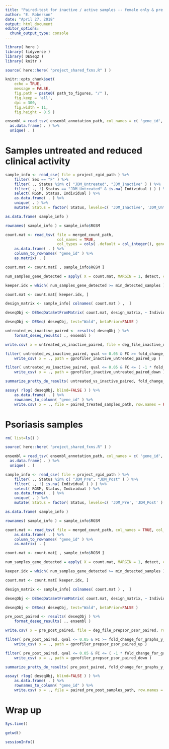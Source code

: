 ```yaml
---
title: "Paired-test for inactive / active samples -- female only & pre / post psoriasis"
author: "E. Roberson"
date: "April 27, 2018"
output: html_document
editor_options: 
  chunk_output_type: console
---
```


```r
library( here )
library( tidyverse )
library( DESeq2 )
library( knitr )
```

```r
source( here::here( "project_shared_fxns.R" ) )
```

```r
knitr::opts_chunk$set(
	echo = TRUE,
	message = FALSE,
	fig.path = paste0( path_to_figures, "/" ),
	fig.keep = 'all',
	dpi = 300,
	fig.width = 11,
	fig.height = 8.5 )
```

```r
ensembl = read_tsv( ensembl_annotation_path, col_names = c( 'gene_id', 'symbol' ), skip=1 ) %>%
  as.data.frame( . ) %>%
  unique( . )
```

# Samples untreated and reduced clinical activity

```r
sample_info <- read_csv( file = project_rgid_path ) %>%
	filter( Sex == "F" ) %>%
	filter( ., Status %in% c( "JDM_Untreated", "JDM_Inactive" ) ) %>%
	filter( ., !( Status == "JDM_Untreated" & is.na( Individual ) ) ) %>%
	select( RGSM, Status, Individual ) %>%
	as.data.frame( . ) %>%
	unique( . ) %>%
	mutate( Status = factor( Status, levels=c( 'JDM_Inactive', 'JDM_Untreated' ) ) )

as.data.frame( sample_info )

rownames( sample_info ) = sample_info$RGSM
```

```r
count.mat <- read_tsv( file = merged_count_path,
                       col_names = TRUE,
                       col_types = cols( .default = col_integer(), gene_id = col_character() ) ) %>%
	as.data.frame( . ) %>%
	column_to_rownames( "gene_id" ) %>%
	as.matrix( . )

count.mat <- count.mat[ , sample_info$RGSM ]
```

```r
num_samples_gene_detected = apply( X = count.mat, MARGIN = 1, detect, cutoff = present_count_cutoff )

keeper.idx = which( num_samples_gene_detected >= min_detected_samples )

count.mat <- count.mat[ keeper.idx, ]
```

```r
design_matrix <- sample_info[ colnames( count.mat ) ,  ]

deseqObj <- DESeqDataSetFromMatrix( count.mat, design_matrix, ~ Individual + Status )

deseqObj <- DESeq( deseqObj, test="Wald", betaPrior=FALSE )
```

```r
untreated_vs_inactive_paired <- results( deseqObj ) %>%
	format_deseq_results( ., ensembl )

write.csv( x = untreated_vs_inactive_paired, file = deg_file_inactive_untreated_paired, row.names = FALSE )

filter( untreated_vs_inactive_paired, qval <= 0.05 & FC >= fold_change_for_graphs_y_gprofiler ) %>%
	write_csv( x = ., path = gprofiler_inactive_untreated_paired_up )

filter( untreated_vs_inactive_paired, qval <= 0.05 & FC <= ( -1 * fold_change_for_graphs_y_gprofiler ) ) %>%
	write_csv( x = ., path = gprofiler_inactive_untreated_paired_down )

summarize_pretty_de_results( untreated_vs_inactive_paired, fold_change_for_graphs_y_gprofiler )
```

```r
assay( rlog( deseqObj, blind=FALSE ) ) %>%
	as.data.frame( . ) %>%
	rownames_to_column( "gene_id" ) %>%
	write.csv( x = ., file = paired_treated_samples_path, row.names = FALSE )
```

# Psoriasis samples
```r
rm( list=ls() )

source( here::here( "project_shared_fxns.R" ) )
```

```r
ensembl = read_tsv( ensembl_annotation_path, col_names = c( 'gene_id', 'symbol' ), skip=1 ) %>%
  as.data.frame( . ) %>%
  unique( . )
```

```r
sample_info <- read_csv( file = project_rgid_path ) %>%
	filter( ., Status %in% c( "JDM_Pre", "JDM_Post" ) ) %>%
	filter( ., !( is.na( Individual ) ) ) %>%
	select( RGSM, Status, Individual ) %>%
	as.data.frame( . ) %>%
	unique( . ) %>%
	mutate( Status = factor( Status, levels=c( 'JDM_Pre', 'JDM_Post' ) ) )

as.data.frame( sample_info )

rownames( sample_info ) = sample_info$RGSM
```

```r
count.mat <- read_tsv( file = merged_count_path, col_names = TRUE, col_types = cols( .default = col_integer(), gene_id = col_character() ) ) %>%
	as.data.frame( . ) %>%
	column_to_rownames( "gene_id" ) %>%
	as.matrix( . )

count.mat <- count.mat[ , sample_info$RGSM ]
```

```r
num_samples_gene_detected = apply( X = count.mat, MARGIN = 1, detect, cutoff = present_count_cutoff )

keeper.idx = which( num_samples_gene_detected >= min_detected_samples )

count.mat <- count.mat[ keeper.idx, ]
```

```r
design_matrix <- sample_info[ colnames( count.mat ) ,  ]

deseqObj <- DESeqDataSetFromMatrix( count.mat, design_matrix, ~ Individual + Status )

deseqObj <- DESeq( deseqObj, test="Wald", betaPrior=FALSE )
```

```r
pre_post_paired <- results( deseqObj ) %>%
	format_deseq_results( ., ensembl )

write.csv( x = pre_post_paired, file = deg_file_prepsor_psor_paired, row.names = FALSE )

filter( pre_post_paired, qval <= 0.05 & FC >= fold_change_for_graphs_y_gprofiler ) %>%
	write_csv( x = ., path = gprofiler_prepsor_psor_paired_up )

filter( pre_post_paired, qval <= 0.05 & FC <= ( -1 * fold_change_for_graphs_y_gprofiler ) ) %>%
	write_csv( x = ., path = gprofiler_prepsor_psor_paired_down )

summarize_pretty_de_results( pre_post_paired, fold_change_for_graphs_y_gprofiler )
```

```r
assay( rlog( deseqObj, blind=FALSE ) ) %>%
	as.data.frame( . ) %>%
	rownames_to_column( "gene_id" ) %>%
	write.csv( x = ., file = paired_pre_post_samples_path, row.names = FALSE )
```

# Wrap up

```r
Sys.time()

getwd()
  
sessionInfo()
```
